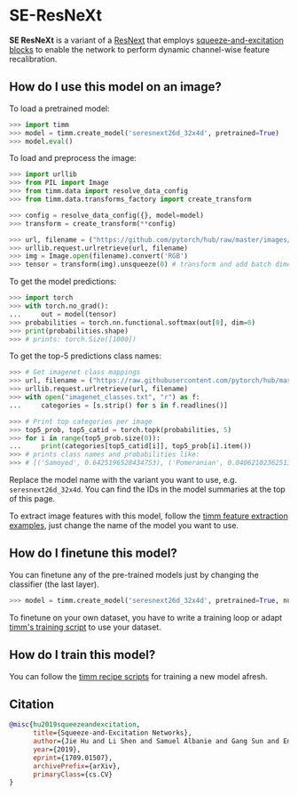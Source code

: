 # SE-ResNeXt

**SE ResNeXt** is a variant of a [ResNext](https://www.paperswithcode.com/method/resneXt) that employs [squeeze-and-excitation blocks](https://paperswithcode.com/method/squeeze-and-excitation-block) to enable the network to perform dynamic channel-wise feature recalibration.

## How do I use this model on an image?

To load a pretrained model:

```py
>>> import timm
>>> model = timm.create_model('seresnext26d_32x4d', pretrained=True)
>>> model.eval()
```

To load and preprocess the image:

```py 
>>> import urllib
>>> from PIL import Image
>>> from timm.data import resolve_data_config
>>> from timm.data.transforms_factory import create_transform

>>> config = resolve_data_config({}, model=model)
>>> transform = create_transform(**config)

>>> url, filename = ("https://github.com/pytorch/hub/raw/master/images/dog.jpg", "dog.jpg")
>>> urllib.request.urlretrieve(url, filename)
>>> img = Image.open(filename).convert('RGB')
>>> tensor = transform(img).unsqueeze(0) # transform and add batch dimension
```

To get the model predictions:

```py
>>> import torch
>>> with torch.no_grad():
...     out = model(tensor)
>>> probabilities = torch.nn.functional.softmax(out[0], dim=0)
>>> print(probabilities.shape)
>>> # prints: torch.Size([1000])
```

To get the top-5 predictions class names:

```py
>>> # Get imagenet class mappings
>>> url, filename = ("https://raw.githubusercontent.com/pytorch/hub/master/imagenet_classes.txt", "imagenet_classes.txt")
>>> urllib.request.urlretrieve(url, filename) 
>>> with open("imagenet_classes.txt", "r") as f:
...     categories = [s.strip() for s in f.readlines()]

>>> # Print top categories per image
>>> top5_prob, top5_catid = torch.topk(probabilities, 5)
>>> for i in range(top5_prob.size(0)):
...     print(categories[top5_catid[i]], top5_prob[i].item())
>>> # prints class names and probabilities like:
>>> # [('Samoyed', 0.6425196528434753), ('Pomeranian', 0.04062102362513542), ('keeshond', 0.03186424449086189), ('white wolf', 0.01739676296710968), ('Eskimo dog', 0.011717947199940681)]
```

Replace the model name with the variant you want to use, e.g. `seresnext26d_32x4d`. You can find the IDs in the model summaries at the top of this page.

To extract image features with this model, follow the [timm feature extraction examples](https://rwightman.github.io/pytorch-image-models/feature_extraction/), just change the name of the model you want to use.

## How do I finetune this model?

You can finetune any of the pre-trained models just by changing the classifier (the last layer).

```py
>>> model = timm.create_model('seresnext26d_32x4d', pretrained=True, num_classes=NUM_FINETUNE_CLASSES)
```
To finetune on your own dataset, you have to write a training loop or adapt [timm's training
script](https://github.com/rwightman/pytorch-image-models/blob/master/train.py) to use your dataset.

## How do I train this model?

You can follow the [timm recipe scripts](scripts) for training a new model afresh.

## Citation

```BibTeX
@misc{hu2019squeezeandexcitation,
      title={Squeeze-and-Excitation Networks}, 
      author={Jie Hu and Li Shen and Samuel Albanie and Gang Sun and Enhua Wu},
      year={2019},
      eprint={1709.01507},
      archivePrefix={arXiv},
      primaryClass={cs.CV}
}
```

<!--
Type: model-index
Collections:
- Name: SEResNeXt
  Paper:
    Title: Squeeze-and-Excitation Networks
    URL: https://paperswithcode.com/paper/squeeze-and-excitation-networks
Models:
- Name: seresnext26d_32x4d
  In Collection: SEResNeXt
  Metadata:
    FLOPs: 3507053024
    Parameters: 16810000
    File Size: 67425193
    Architecture:
    - 1x1 Convolution
    - Batch Normalization
    - Convolution
    - Global Average Pooling
    - Grouped Convolution
    - Max Pooling
    - ReLU
    - ResNeXt Block
    - Residual Connection
    - Softmax
    - Squeeze-and-Excitation Block
    Tasks:
    - Image Classification
    Training Techniques:
    - Label Smoothing
    - SGD with Momentum
    - Weight Decay
    Training Data:
    - ImageNet
    Training Resources: 8x NVIDIA Titan X GPUs
    ID: seresnext26d_32x4d
    LR: 0.6
    Epochs: 100
    Layers: 26
    Dropout: 0.2
    Crop Pct: '0.875'
    Momentum: 0.9
    Batch Size: 1024
    Image Size: '224'
    Interpolation: bicubic
  Code: https://github.com/rwightman/pytorch-image-models/blob/a7f95818e44b281137503bcf4b3e3e94d8ffa52f/timm/models/resnet.py#L1234
  Weights: https://github.com/rwightman/pytorch-image-models/releases/download/v0.1-weights/seresnext26d_32x4d-80fa48a3.pth
  Results:
  - Task: Image Classification
    Dataset: ImageNet
    Metrics:
      Top 1 Accuracy: 77.59%
      Top 5 Accuracy: 93.61%
- Name: seresnext26t_32x4d
  In Collection: SEResNeXt
  Metadata:
    FLOPs: 3466436448
    Parameters: 16820000
    File Size: 67414838
    Architecture:
    - 1x1 Convolution
    - Batch Normalization
    - Convolution
    - Global Average Pooling
    - Grouped Convolution
    - Max Pooling
    - ReLU
    - ResNeXt Block
    - Residual Connection
    - Softmax
    - Squeeze-and-Excitation Block
    Tasks:
    - Image Classification
    Training Techniques:
    - Label Smoothing
    - SGD with Momentum
    - Weight Decay
    Training Data:
    - ImageNet
    Training Resources: 8x NVIDIA Titan X GPUs
    ID: seresnext26t_32x4d
    LR: 0.6
    Epochs: 100
    Layers: 26
    Dropout: 0.2
    Crop Pct: '0.875'
    Momentum: 0.9
    Batch Size: 1024
    Image Size: '224'
    Interpolation: bicubic
  Code: https://github.com/rwightman/pytorch-image-models/blob/a7f95818e44b281137503bcf4b3e3e94d8ffa52f/timm/models/resnet.py#L1246
  Weights: https://github.com/rwightman/pytorch-image-models/releases/download/v0.1-weights/seresnext26tn_32x4d-569cb627.pth
  Results:
  - Task: Image Classification
    Dataset: ImageNet
    Metrics:
      Top 1 Accuracy: 77.99%
      Top 5 Accuracy: 93.73%
- Name: seresnext50_32x4d
  In Collection: SEResNeXt
  Metadata:
    FLOPs: 5475179184
    Parameters: 27560000
    File Size: 110569859
    Architecture:
    - 1x1 Convolution
    - Batch Normalization
    - Convolution
    - Global Average Pooling
    - Grouped Convolution
    - Max Pooling
    - ReLU
    - ResNeXt Block
    - Residual Connection
    - Softmax
    - Squeeze-and-Excitation Block
    Tasks:
    - Image Classification
    Training Techniques:
    - Label Smoothing
    - SGD with Momentum
    - Weight Decay
    Training Data:
    - ImageNet
    Training Resources: 8x NVIDIA Titan X GPUs
    ID: seresnext50_32x4d
    LR: 0.6
    Epochs: 100
    Layers: 50
    Dropout: 0.2
    Crop Pct: '0.875'
    Momentum: 0.9
    Batch Size: 1024
    Image Size: '224'
    Interpolation: bicubic
  Code: https://github.com/rwightman/pytorch-image-models/blob/a7f95818e44b281137503bcf4b3e3e94d8ffa52f/timm/models/resnet.py#L1267
  Weights: https://github.com/rwightman/pytorch-image-models/releases/download/v0.1-weights/seresnext50_32x4d_racm-a304a460.pth
  Results:
  - Task: Image Classification
    Dataset: ImageNet
    Metrics:
      Top 1 Accuracy: 81.27%
      Top 5 Accuracy: 95.62%
-->
